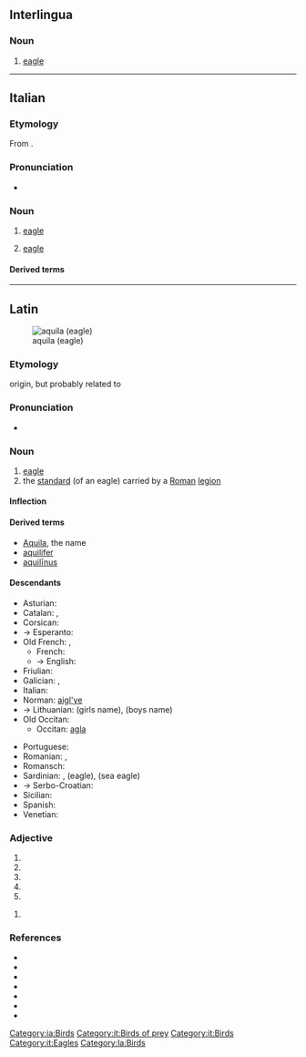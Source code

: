 {{also|Aquila|Áquila}}
==Interlingua==

===Noun===
{{ia-noun}}

# [[eagle]]

[[Category:ia:Birds]]

----

==Italian==

===Etymology===
From {{inh|it|la|aquila}}.

===Pronunciation===
* {{IPA|/ˈaːkwila/|lang=it}}

===Noun===
{{it-noun|f}}

# [[eagle]]
# {{lb|it|heraldiccharge}} [[eagle]]

====Derived terms====
{{der3|lang=it
|aquila arpia
|aquila del Bonelli
|aquila gigante della Nuova Zelanda
|aquila di Haast
|aquila imperiale
|aquila di mare
|aquila di mare a coda bianca
|aquila di mare di Steller
|aquila di mare della testa bianca
|aquila pescatrice africana
|aquila pescatrice del Madagascar
|aquila reale
|aquila spiegata
|aquila urlatrice
|aquilone
}}

[[Category:it:Birds of prey]]
[[Category:it:Birds]]
[[Category:it:Eagles]]

----

==Latin==
[[File:Golden Eagle 3.jpg|thumb|aquila (eagle)]]

===Etymology===
{{unk|lang=la}} origin, but probably related to {{m|la|aquilus||blackish, the color of darkness}}

===Pronunciation===
* {{la-IPA|eccl=yes}}

===Noun===
{{la-noun|aquila|aquilae|f|first}}

# [[eagle]]
# the [[standard]] (of an eagle) carried by a [[Roman]] [[legion]]

====Inflection====
{{la-decl-1st|aquil}}

====Derived terms====
* [[Aquila]], the name
* [[aquilifer]]
* [[aquilinus|aquilīnus]]

====Descendants====
{{top2}}
* Asturian: {{l|ast|águila}}
* Catalan: {{l|ca|àguila}}, {{l|ca|àliga}}
* Corsican: {{l|co|acula}}
* → Esperanto: {{l|eo|aglo}}
* Old French: {{l|fro|aigle}}, {{l|fro|aille}}
** French: {{l|fr|aigle}}
** → English: {{l|en|eagle}}
* Friulian: {{l|fur|acuile}}
* Galician: {{l|gl|aguia}}, {{l|gl|aiga}}
* Italian: {{l|it|aquila}}
* Norman: [[aigl'ye]]
* → Lithuanian: {{l|lt|Akvilė}} (girls name), {{l|lt|Akvilius}} (boys name)
* Old Occitan: {{l|pro|aigla}}
** Occitan: [[agla]]
{{mid2}}
* Portuguese: {{l|pt|águia}}
* Romanian: {{l|ro|aceră}}, {{l|ro|acvilă}}
* Romansch: {{l|rm|evla}}
* Sardinian: {{l|sc|àbbila}}, {{l|sc|àchili}} (eagle), {{l|sc|achiliera}} (sea eagle)
* → Serbo-Croatian: {{l|sh|ȃkvila}}
* Sicilian: {{l|scn|àcula}}
* Spanish: {{l|es|águila}}
* Venetian: {{l|vec|àquiła}}
{{bottom}}

===Adjective===
{{la-adj-form|aquila}}

# {{inflection of|aquilus||nom|f|s|lang=la}}
# {{inflection of|aquilus||nom|n|p|lang=la}}
# {{inflection of|aquilus||acc|n|p|lang=la}}
# {{inflection of|aquilus||voc|f|s|lang=la}}
# {{inflection of|aquilus||voc|n|p|lang=la}}

{{la-adj-form|aquilā}}

# {{inflection of|aquilus||abl|f|s|lang=la}}

===References===
* {{R:L&S}}
* {{R:Elementary Lewis}}
* {{R:du Cange}}
* {{R:Gaffiot}}
* {{R:Peck}}
* {{R:Smith's Persons}}
* {{R:Smith's Antiquities}}

[[Category:la:Birds]]